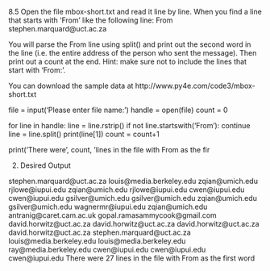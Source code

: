 8.5 Open the file mbox-short.txt and read it line by line. When you find a line that starts with 'From ' like the following line:
From stephen.marquard@uct.ac.za 

You will parse the From line using split() and print out the second word in the line (i.e. the entire address of the person who sent the message). Then print out a count at the end. Hint: make sure not to include the lines that start with 'From:'.

You can download the sample data at http://www.py4e.com/code3/mbox-short.txt
  
file = input('Please enter file name:')
handle = open(file)
count = 0

for line in handle:
    line = line.rstrip()
    if not line.startswith('From '):
        continue
line = line.split()
    print(line[1])
    count = count+1

print('There were', count, 'lines in the file with From as the fir


2. Desired Output

stephen.marquard@uct.ac.za
louis@media.berkeley.edu
zqian@umich.edu
rjlowe@iupui.edu
zqian@umich.edu
rjlowe@iupui.edu
cwen@iupui.edu
cwen@iupui.edu
gsilver@umich.edu
gsilver@umich.edu
zqian@umich.edu
gsilver@umich.edu
wagnermr@iupui.edu
zqian@umich.edu 
antranig@caret.cam.ac.uk
gopal.ramasammycook@gmail.com
david.horwitz@uct.ac.za
david.horwitz@uct.ac.za
david.horwitz@uct.ac.za
david.horwitz@uct.ac.za
stephen.marquard@uct.ac.za
louis@media.berkeley.edu
louis@media.berkeley.edu
ray@media.berkeley.edu
cwen@iupui.edu
cwen@iupui.edu
cwen@iupui.edu
There were 27 lines in the file with From as the first word
